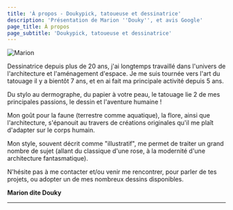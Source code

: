 ```yaml
---
title: 'À propos - Doukypick, tatoueuse et dessinatrice'
description: 'Présentation de Marion ''Douky'', et avis Google'
page_title: À propos
page_subtitle: 'Doukypick, tatoueuse et dessinatrice'
---
```


<Image width="md" src="/images/marion.jpg" alt="Marion" class="" sizes="" alignment="left" border={true} />

Dessinatrice depuis plus de 20 ans, j'ai longtemps travaillé dans l'univers de l'architecture
et l'aménagement d'espace. Je me suis tournée vers l'art du tatouage il y a bientôt 7 ans, et
en ai fait ma principale activité depuis 5 ans.

Du stylo au dermographe, du papier à votre peau, le tatouage lie 2 de mes principales
passions, le dessin et l'aventure humaine !

Mon goût pour la faune (terrestre comme aquatique), la flore, ainsi que l'architecture,
s'épanouit au travers de créations originales qu'il me plaît d'adapter sur le corps humain.

Mon style, souvent décrit comme "illustratif", me permet de traiter un grand nombre de sujet
(allant du classique d'une rose, à la modernité d'une architecture fantasmatique).

N'hésite pas à me contacter et/ou venir me rencontrer, pour parler de tes projets, ou
adopter un de mes nombreux dessins disponibles.

**Marion dite Douky**

***

<GoogleReviews title="Les avis Google" />
